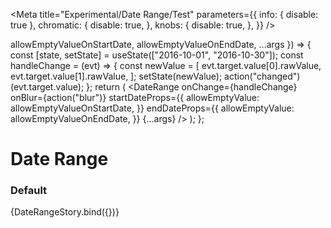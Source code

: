 

<Meta
  title="Experimental/Date Range/Test"
  parameters={{
    info: { disable: true },
    chromatic: {
      disable: true,
    },
    knobs: {
      disable: true,
    },
  }}
/>

  allowEmptyValueOnStartDate,
  allowEmptyValueOnEndDate,
  ...args
}) => {
  const [state, setState] = useState(["2016-10-01", "2016-10-30"]);
  const handleChange = (evt) => {
    const newValue = [
      evt.target.value[0].rawValue,
      evt.target.value[1].rawValue,
    ];
    setState(newValue);
    action("changed")(evt.target.value);
  };
  return (
    <DateRange
      onChange={handleChange}
      onBlur={action("blur")}
      startDateProps={{
        allowEmptyValue: allowEmptyValueOnStartDate,
      }}
      endDateProps={{
        allowEmptyValue: allowEmptyValueOnEndDate,
      }}
      {...args}
    />
  );
};

# Date Range

### Default

<Preview>
  <Story
    name="default"
    args={{
      startLabel: "",
      endLabel: "",
      allowEmptyValueOnStartDate: true,
      allowEmptyValueOnEndDate: true,
      labelsInline: false,
    }}
  >
    {DateRangeStory.bind({})}
  </Story>
</Preview>
